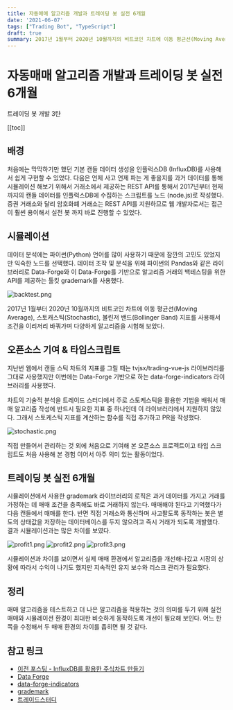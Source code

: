 ```yaml
---
title: 자동매매 알고리즘 개발과 트레이딩 봇 실전 6개월
date: '2021-06-07'
tags: ["Trading Bot", "TypeScript"]
draft: true
summary: 2017년 1월부터 2020년 10월까지의 비트코인 차트에 이동 평균선(Moving Average), 스토캐스틱(Stochastic), 볼린저 밴드(Bollinger Band) 지표를 사용해서 조건을 이리저리 바꿔가며 다양하게 알고리즘을 시험해 보았다.
---
```


# 자동매매 알고리즘 개발과 트레이딩 봇 실전 6개월

트레이딩 봇 개발 3탄

[[toc]]

## 배경

처음에는 막막하기만 했던 기본 캔들 데이터 생성을 인플럭스DB (InfluxDB)를 사용해서 쉽게 구현할 수 있었다. 다음은 언제 사고 언제 파는 게 좋을지를 과거 데이터를 통해 시뮬레이션 해보기 위해서 거래소에서 제공하는 REST API를 통해서 2017년부터 현재까지의 캔들 데이터를 인플럭스DB에 수집하는 스크립트를 노드 (node.js)로 작성했다. 증권 거래소와 달리 암호화폐 거래소는 REST API를 지원하므로 웹 개발자로서는 접근이 훨씬 용이해서 실전 봇 까지 바로 진행할 수 있었다.

## 시뮬레이션

데이터 분석에는 파이썬(Python) 언어를 많이 사용하기 때문에 잠깐의 고민도 있었지만 익숙한 노드를 선택했다. 데이터 조작 및 분석을 위해 파이썬의 Pandas와 같은 라이브러리로 Data-Forge와 이 Data-Forge를 기반으로 알고리즘 거래의 백테스팅을 위한 API를 제공하는 툴킷 grademark를 사용했다.

![backtest.png](./img/backtest.png)

2017년 1월부터 2020년 10월까지의 비트코인 차트에 이동 평균선(Moving Average), 스토캐스틱(Stochastic), 볼린저 밴드(Bollinger Band) 지표를 사용해서 조건을 이리저리 바꿔가며 다양하게 알고리즘을 시험해 보았다.

## 오픈소스 기여 & 타입스크립트

지난번 웹에서 캔들 스틱 차트의 지표를 그릴 때는 tvjsx/trading-vue-js 라이브러리를 그대로 사용했지만 이번에는 Data-Forge 기반으로 하는 data-forge-indicators 라이브러리를 사용했다.

차트의 기술적 분석을 트레이드 스터디에서 주로 스토케스틱을 활용한 기법을 배워서 매매 알고리즘 작성에 반드시 필요한 지표 중 하나인데 이 라이브러리에서 지원하지 않았다. 그래서 스토케스틱 지표를 계산하는 함수를 직접 추가하고 PR을 작성했다.

![stochastic.png](./img/stochastic.png)

직접 만들어서 관리하는 것 외에 처음으로 기여해 본 오픈소스 프로젝트이고 타입 스크립트도 처음 사용해 본 경험 이어서 아주 의미 있는 활동이었다.

## 트레이딩 봇 실전 6개월

시뮬레이션에서 사용한 grademark 라이브러리의 로직은 과거 데이터를 가지고 거래를 가정하는 데 매매 조건을 충족해도 바로 거래하지 않는다. 매매해야 된다고 기억했다가 다음 캔들에서 매매를 한다. 반면 직접 거래소와 통신하며 사고팔도록 동작하는 봇은 별도의 상태값을 저장하는 데이터베이스를 두지 않으려고 즉시 거래가 되도록 개발했다. 결과 시뮬레이션과는 많은 차이를 보였다.

![profit1.png](./img/profit1.png)
![profit2.png](./img/profit2.png)
![profit3.png](./img/profit3.png)

시뮬레이션과 차이를 보이면서 실제 매매 환경에서 알고리즘을 개선해나갔고 시장의 상황에 따라서 수익이 나기도 했지만 지속적인 유지 보수와 리스크 관리가 필요했다.

## 정리

매매 알고리즘을 테스트하고 더 나은 알고리즘을 적용하는 것의 의미를 두기 위해 실전 매매와 시뮬레이션 환경이 최대한 비슷하게 동작하도록 개선이 필요해 보인다. 어느 한쪽을 수정해서 두 매매 환경의 차이를 좁히면 될 것 같다.

## 참고 링크

* [이전 포스팅 - InfluxDB를 활용한 주식차트 만들기](/blog/2021/05/20/making-trading-bot-2.html)
* [Data Forge](https://github.com/data-forge/data-forge-ts)
* [data-forge-indicators](https://github.com/data-forge/data-forge-indicators)
* [grademark](https://github.com/grademark/grademark)
* [트레이드스터디](https://www.tradestudy.co.kr/)
